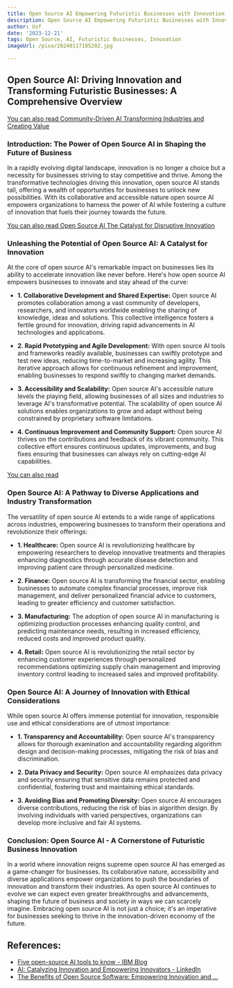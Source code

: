 ```yaml
---
title: Open Source AI Empowering Futuristic Businesses with Innovation
description: Open Source AI Empowering Futuristic Businesses with Innovation
author: Usf
date: '2023-12-21'
tags: Open Source, AI, Futuristic Businesses, Innovation
imageUrl: /pixa/20240117185202.jpg

---
```

## **Open Source AI: Driving Innovation and Transforming Futuristic Businesses:  A Comprehensive Overview**

[You can also read Community-Driven AI Transforming Industries and Creating Value](Community-Driven%20AI%20Transforming%20Industries%20and%20Creating%20Value)


###  **Introduction: The Power of Open Source AI in Shaping the Future of Business**

In a rapidly evolving digital landscape, innovation  is no longer a choice but a necessity for businesses striving to stay competitive and thrive. Among the transformative technologies driving this innovation, open source AI stands tall, offering a wealth  of opportunities for businesses to unlock new possibilities. With  its collaborative and accessible nature  open source AI empowers organizations to harness the  power of  AI while  fostering a culture of innovation that fuels their  journey towards the future.

[You can also read  Open  Source AI The Catalyst for Disruptive Innovation](Open%20Source%20AI%20The%20Catalyst%20for%20Disruptive%20Innovation)


###  **Unleashing the Potential of  Open  Source AI: A Catalyst for Innovation**

At the core of open  source  AI's remarkable impact on businesses lies its ability to accelerate innovation like never before. Here's how open source AI empowers businesses to innovate and  stay ahead of the curve:

-  **1. Collaborative Development and Shared Expertise:** Open source AI promotes  collaboration among a vast community of developers, researchers, and innovators worldwide enabling the sharing of  knowledge,  ideas and solutions. This collective  intelligence fosters a fertile ground for innovation, driving rapid advancements in AI technologies and applications.

- **2. Rapid  Prototyping and Agile Development:** With open source AI tools and frameworks readily available, businesses can swiftly prototype and test new ideas, reducing time-to-market and increasing agility. This  iterative approach allows for continuous refinement and improvement,  enabling businesses to respond swiftly to changing market demands.

-  **3. Accessibility and Scalability:** Open source AI's accessible nature levels the playing field, allowing  businesses of all sizes and industries to leverage AI's transformative potential. The scalability of open source AI solutions enables organizations to  grow  and adapt without being constrained by  proprietary software limitations.

- **4. Continuous Improvement and Community  Support:** Open source AI thrives on the contributions and feedback of  its vibrant community. This collective effort ensures  continuous updates, improvements, and bug fixes ensuring that businesses  can always rely on cutting-edge AI capabilities.

[You can also read ]()


### **Open Source AI: A Pathway to Diverse Applications  and Industry Transformation**

The  versatility of open source AI extends to a wide range  of applications across industries, empowering businesses to transform their operations and revolutionize their offerings:

- **1. Healthcare:** Open source AI is  revolutionizing healthcare by empowering researchers to develop innovative treatments and therapies enhancing diagnostics through accurate disease detection and improving  patient care through personalized medicine.

- **2. Finance:** Open  source AI is transforming the financial sector, enabling  businesses to automate complex  financial processes, improve risk management, and deliver personalized financial advice to customers, leading to greater efficiency and customer satisfaction.

- **3. Manufacturing:** The adoption of open source AI in manufacturing is  optimizing production processes enhancing quality control, and predicting maintenance needs, resulting in increased efficiency, reduced costs and improved  product quality.

- **4. Retail:** Open source AI is revolutionizing the retail sector by enhancing customer experiences through personalized recommendations optimizing supply chain management and  improving inventory control leading  to increased  sales and improved profitability.

### **Open Source AI: A Journey of Innovation with Ethical Considerations**

While open source  AI offers  immense potential for innovation, responsible  use and  ethical considerations are of utmost importance:

- **1. Transparency and Accountability:** Open source AI's transparency allows for  thorough examination and accountability regarding algorithm  design and decision-making  processes, mitigating the risk of bias and discrimination.

- **2. Data Privacy and Security:**  Open source AI  emphasizes data privacy and security ensuring that sensitive data remains protected and  confidential, fostering trust and maintaining ethical standards.

-  **3. Avoiding Bias and  Promoting Diversity:** Open source AI encourages diverse  contributions,  reducing the risk of bias in algorithm design. By involving individuals with varied perspectives, organizations can develop more  inclusive and fair AI systems.

### **Conclusion: Open Source AI - A Cornerstone  of Futuristic Business  Innovation**

In a world where  innovation reigns supreme open source AI has emerged as a game-changer for businesses. Its  collaborative nature, accessibility and diverse applications empower organizations to push the  boundaries of innovation  and transform their  industries. As open source AI continues to evolve we can expect even greater breakthroughs and advancements, shaping the future of business and society in ways we can scarcely imagine. Embracing open source AI is not just a choice;  it's an imperative for businesses seeking to thrive in  the innovation-driven economy of the future.

## References:
- [Five open-source AI tools to know - IBM Blog](https://www.ibm.com/blog/five-open-source-ai-tools-to-know/)
- [AI: Catalyzing Innovation and Empowering Innovators - LinkedIn](https://www.linkedin.com/pulse/ai-catalyzing-innovation-empowering-innovators-dr-colin-keogh)
- [The Benefits of Open Source Software: Empowering Innovation and ...](https://www.linkedin.com/pulse/benefits-open-source-software-empowering-innovation-collaboration)
